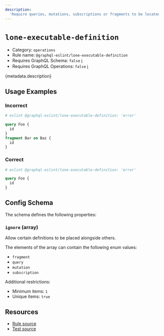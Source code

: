 ```yaml
---
description:
  'Require queries, mutations, subscriptions or fragments to be located in separate files.'
---
```


# `lone-executable-definition`

- Category: `operations`
- Rule name: `@graphql-eslint/lone-executable-definition`
- Requires GraphQL Schema: `false`
  [ℹ️](/docs/getting-started#extended-linting-rules-with-graphql-schema)
- Requires GraphQL Operations: `false`
  [ℹ️](/docs/getting-started#extended-linting-rules-with-siblings-operations)

{metadata.description}

## Usage Examples

### Incorrect

```graphql
# eslint @graphql-eslint/lone-executable-definition: 'error'

query Foo {
  id
}
fragment Bar on Baz {
  id
}
```

### Correct

```graphql
# eslint @graphql-eslint/lone-executable-definition: 'error'

query Foo {
  id
}
```

## Config Schema

The schema defines the following properties:

### `ignore` (array)

Allow certain definitions to be placed alongside others.

The elements of the array can contain the following enum values:

- `fragment`
- `query`
- `mutation`
- `subscription`

Additional restrictions:

- Minimum items: `1`
- Unique items: `true`

## Resources

- [Rule source](https://github.com/dimaMachina/graphql-eslint/tree/master/packages/plugin/src/rules/lone-executable-definition.ts)
- [Test source](https://github.com/dimaMachina/graphql-eslint/tree/master/packages/plugin/__tests__/lone-executable-definition.spec.ts)
